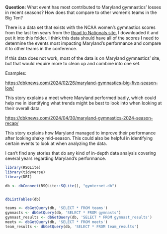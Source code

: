 **Question:** What event has most contributed to Maryland gymnastics' losses in recent seasons? How does that compare to other women's teams in the Big Ten?

There is a data set that exists with the NCAA women's gymnastics scores from the last ten years from the [Road to Nationals site.](https://roadtonationals.com/results/standings/) I downloaded it and put it into this folder. I think this data should have all of the scores I need to determine the events most impacting Maryland's performance and compare it to other teams in the conference.

If this data does not work, most of the data is on Maryland gymnastics' site, but that would require more to clean up and combine into one set.

Examples:

<https://dbknews.com/2024/02/26/maryland-gymnastics-big-five-season-low/>

This story explains a meet where Maryland performed badly, which could help me in identifying what trends might be best to look into when looking at their overall data.

<https://dbknews.com/2024/04/30/maryland-gymnastics-2024-season-recap/>

This story explains how Maryland managed to improve their performance after looking shaky mid-season. This could also be helpful in identifying certain events to look at when analyzing the data.

I can't find any stories that do any kind of in-depth data analysis covering several years regarding Maryland's performance.

```r
library(RSQLite)
library(tidyverse)
library(DBI)

db <- dbConnect(RSQLite::SQLite(), "gymternet.db")


dbListTables(db)

teams <- dbGetQuery(db, 'SELECT * FROM teams')
gymnasts <- dbGetQuery(db, 'SELECT * FROM gymnasts')
gymnast_results <- dbGetQuery(db, 'SELECT * FROM gymnast_results')
meets <- dbGetQuery(db, 'SELECT * FROM meets')
team_results <- dbGetQuery(db, 'SELECT * FROM team_results')
```
